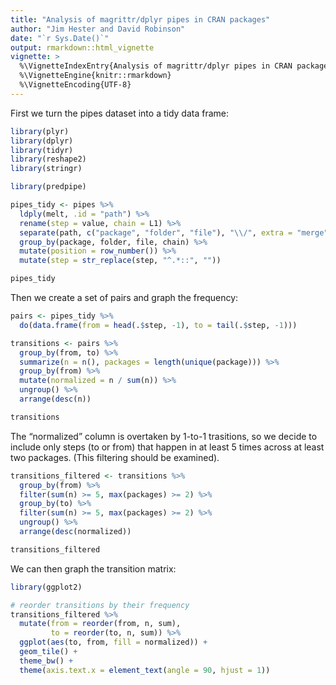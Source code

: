 ```yaml
---
title: "Analysis of magrittr/dplyr pipes in CRAN packages"
author: "Jim Hester and David Robinson"
date: "`r Sys.Date()`"
output: rmarkdown::html_vignette
vignette: >
  %\VignetteIndexEntry{Analysis of magrittr/dplyr pipes in CRAN packages}
  %\VignetteEngine{knitr::rmarkdown}
  %\VignetteEncoding{UTF-8}
---
```


First we turn the pipes dataset into a tidy data frame:

```r
library(plyr)
library(dplyr)
library(tidyr)
library(reshape2)
library(stringr)

library(predpipe)

pipes_tidy <- pipes %>%
  ldply(melt, .id = "path") %>%
  rename(step = value, chain = L1) %>%
  separate(path, c("package", "folder", "file"), "\\/", extra = "merge") %>%
  group_by(package, folder, file, chain) %>%
  mutate(position = row_number()) %>%
  mutate(step = str_replace(step, "^.*::", ""))

pipes_tidy
```

Then we create a set of pairs and graph the frequency:

```r
pairs <- pipes_tidy %>%
  do(data.frame(from = head(.$step, -1), to = tail(.$step, -1)))

transitions <- pairs %>%
  group_by(from, to) %>%
  summarize(n = n(), packages = length(unique(package))) %>%
  group_by(from) %>%
  mutate(normalized = n / sum(n)) %>%
  ungroup() %>%
  arrange(desc(n))

transitions
```

The "normalized" column is overtaken by 1-to-1 trasitions, so we decide to include only steps (to or from) that happen in at least 5 times across at least two packages. (This filtering should be examined).

```r
transitions_filtered <- transitions %>%
  group_by(from) %>%
  filter(sum(n) >= 5, max(packages) >= 2) %>%
  group_by(to) %>%
  filter(sum(n) >= 5, max(packages) >= 2) %>%
  ungroup() %>%
  arrange(desc(normalized))

transitions_filtered
```

We can then graph the transition matrix:

```r
library(ggplot2)

# reorder transitions by their frequency
transitions_filtered %>%
  mutate(from = reorder(from, n, sum),
         to = reorder(to, n, sum)) %>%
  ggplot(aes(to, from, fill = normalized)) +
  geom_tile() +
  theme_bw() +
  theme(axis.text.x = element_text(angle = 90, hjust = 1))
```
